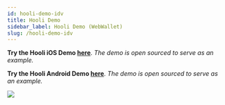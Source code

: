 ```yaml
---
id: hooli-demo-idv
title: Hooli Demo
sidebar_label: Hooli Demo (WebWallet)
slug: /hooli-demo-idv
---
```


**Try the Hooli iOS Demo [here](https://github.com/UnumID/Kredita-iOS)**. *The demo is open sourced to serve as an example.*

**Try the Hooli Android Demo [here](https://github.com/UnumID/UnumIDWebWallet-android)**. *The demo is open sourced to serve as an example.*

![](/img/hooli-ios.png)
